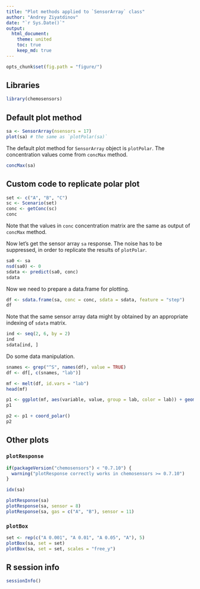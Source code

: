 ```yaml
---
title: "Plot methods applied to `SensorArray` class"
author: "Andrey Ziyatdinov"
date: "`r Sys.Date()`"
output:
  html_document:
    theme: united
    toc: true
    keep_md: true
---
```


```r
opts_chunk$set(fig.path = "figure/")
```


## Libraries

```r
library(chemosensors)
```

## Default plot method

```r
sa <- SensorArray(nsensors = 17)
plot(sa) # the same as `plotPolar(sa)`
```

The default plot method for `SensorArray` object is `plotPolar`.
The concentration values come from `concMax` method.

```r
concMax(sa)
```

## Custom code to replicate polar plot

```r
set <- c("A", "B", "C")
sc <- Scenario(set)
conc <- getConc(sc)
conc
```

Note that the values in `conc` concentration matrix are the same as output of `concMax` method.

Now let's get the sensor array `sa` response.
The noise has to be suppressed, in order to replicate the results of `plotPolar`.

```r
sa0 <- sa
nsd(sa0) <- 0
sdata <- predict(sa0, conc)
sdata
```

Now we need to prepare a data.frame for plotting.

```r
df <- sdata.frame(sa, conc = conc, sdata = sdata, feature = "step")
df
```

Note that the same sensor array data might by obtained by an appropriate indexing of `sdata` matrix.

```r
ind <- seq(2, 6, by = 2)
ind
sdata[ind, ]
```

Do some data manipulation.

```r
snames <- grep("^S", names(df), value = TRUE)
df <- df[, c(snames, "lab")]
```

```r
mf <- melt(df, id.vars = "lab")
head(mf)
```

```r
p1 <- ggplot(mf, aes(variable, value, group = lab, color = lab)) + geom_line()
p1
```

```r
p2 <- p1 + coord_polar()
p2
```

## Other plots 

### `plotResponse`

```r
if(packageVersion("chemosensors") < "0.7.10") {
  warning("plotResponse correctly works in chemosensors >= 0.7.10")
}
```

```r
idx(sa)
```

```r
plotResponse(sa)
plotResponse(sa, sensor = 8)
plotResponse(sa, gas = c("A", "B"), sensor = 11)
```

### `plotBox`

```r
set <- rep(c("A 0.001", "A 0.01", "A 0.05", "A"), 5)
plotBox(sa, set = set)
plotBox(sa, set = set, scales = "free_y")
```


## R session info

```r
sessionInfo()
```

